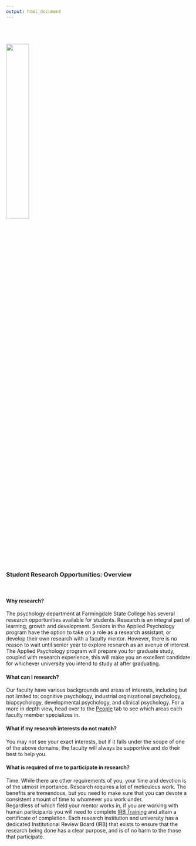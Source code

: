 ---
output: html_document
---
<br><br><br>
![](images/fsc-logo-rgb.jpg){width=35%}

<br>
<br>

### **Student Research Opportunities: Overview**

<br>


#### **Why research?**

The psychology department at Farmingdale State College has several research opportunities available for students. Research is an integral part of learning, growth and development. Seniors in the Applied Psychology program have the option to take on a role as a research assistant, or develop their own research with a faculty mentor. However, there is no reason to wait until senior year to explore research as an avenue of interest. The Applied Psychology program will prepare you for graduate study, coupled with research experience, this will make you an excellent candidate for whichever university you intend to study at after graduating. 
<br>

#### **What can I research?**

Our faculty have various backgrounds and areas of interests, including but not limited to: cognitive psychology, industrial orginizational psychology, biopsychology, developmental psychology, and clinical psychology. For a more in depth view, head over to the [People](https://davidbrocker.github.io/labmanager/research.html) tab to see which areas each faculty member specializes in. 
<br>

#### **What if my research interests do not match?**

You may not see your exact interests, but if it falls under the scope of one of the above domains, the faculty will always be supportive and do their best to help you. 


#### **What is required of me to participate in research?**


Time. While there are other requirements of you, your time and devotion is of the utmost importance. Research requires a lot of meticulous work. The benefits are tremendous, but you need to make sure that you can devote a consistent amount of time to whomever you work under.
<br>
Regardless of which field your mentor works in, if you are working with human participants you will need to complete [IRB Training](https://www.citiprogram.org/default.asp) and attain a certificate of completion. Each research institution and university has a dedicated Institutional Review Board (IRB) that exists to ensure that the research being done has a clear purpose, and is of no harm to the those that participate. 





